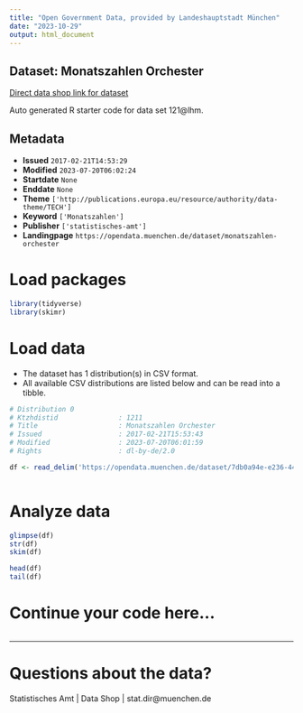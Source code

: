 ```yaml
---
title: "Open Government Data, provided by Landeshauptstadt München"
date: "2023-10-29"
output: html_document
---
```


## Dataset: Monatszahlen Orchester

[Direct data shop link for dataset](https://opendata.muenchen.de/dataset/monatszahlen-orchester)

Auto generated R starter code for data set 121@lhm.

## Metadata

- **Issued** `2017-02-21T14:53:29`
- **Modified** `2023-07-20T06:02:24`
- **Startdate** `None`
- **Enddate** `None`
- **Theme** `['http://publications.europa.eu/resource/authority/data-theme/TECH']`
- **Keyword** `['Monatszahlen']`
- **Publisher** `['statistisches-amt']`
- **Landingpage** `https://opendata.muenchen.de/dataset/monatszahlen-orchester`


# Load packages

```r

library(tidyverse)
library(skimr)

```

# Load data

-   The dataset has 1 distribution(s) in CSV format.
-   All available CSV distributions are listed below and can be read into a tibble.

```r

# Distribution 0
# Ktzhdistid               : 1211
# Title                    : Monatszahlen Orchester
# Issued                   : 2017-02-21T15:53:43
# Modified                 : 2023-07-20T06:01:59
# Rights                   : dl-by-de/2.0

df <- read_delim('https://opendata.muenchen.de/dataset/7db0a94e-e236-44af-b923-76450dc1b8b3/resource/ce513fbe-6bbc-479c-8d2a-f9ffc2ae0a20/download/monatszahlen2307_orchester_10_07_23_nosum.csv')



```

# Analyze data

```r

glimpse(df)
str(df)
skim(df)

head(df)
tail(df)

```

# Continue your code here...

```r

```

------------------------------------------------------------------------

# Questions about the data?

Statistisches Amt | Data Shop | stat.dir@muenchen.de
